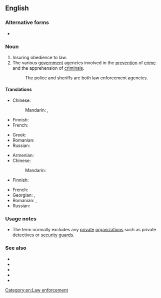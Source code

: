 {{also|law-enforcement}}

==English==
{{wikipedia}}

===Alternative forms===
* {{l|en|law-enforcement}}

===Noun===
{{en-noun|-}}

# Insuring obedience to law.
# The various [[government]] agencies involved in the [[prevention]] of [[crime]] and the apprehension of [[criminal]]s.
#: The police and sheriffs are both law enforcement agencies.

====Translations====
{{trans-top|insuring obedience to law}}
* Chinese:
*: Mandarin: {{t+|cmn|執法|sc=Hani}}, {{t+|cmn|执法|tr=zhífǎ|sc=Hani}}
* Finnish: {{t|fi|[[lain]] [[toimeenpano]]}}
* French: {{t-needed|fr}}
{{trans-mid}}
* Greek: {{t|el|επιβολή του νόμου|f}}
* Romanian: {{t-needed|ro}}
* Russian: {{t+|ru|правопримене́ние|n}}
{{trans-bottom}}

{{trans-top|various government agencies involved in the prevention of crime and the apprehension of criminals}}
* Armenian: {{t|hy|իրավապահ մարմիններ|p}}
* Chinese:
*: Mandarin: {{t-needed|cmn}}
* Finnish: {{t|fi|toimeenpanoviranomainen}}
{{trans-mid}}
* French: {{t-needed|fr}}
* Georgian: {{t|ka|კანონის გამტარებელი ორგანო}}, {{t|ka|სამართალდამცავი ორგანო}}
* Romanian: {{t|ro|organ juridic|n}}, {{t|ro|autoritate juridică|f}}
* Russian: {{t|ru|правоохрани́тельные о́рганы|m-p}}
{{trans-bottom}}

===Usage notes===
* The term normally excludes any [[private]] [[organization]]s such as private detectives or [[security guard]]s.

===See also===
* {{l|en|police}}
* {{l|en|sheriff}}
* {{l|en|FBI}}
* {{l|en|Interpol}}
* {{l|en|Scotland Yard}}

[[Category:en:Law enforcement]]